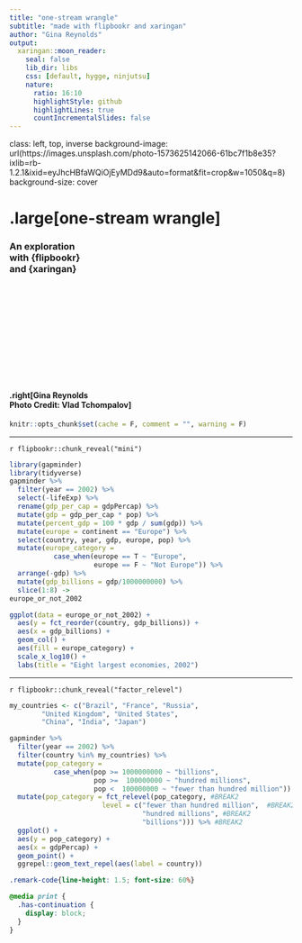 ```yaml
---
title: "one-stream wrangle"
subtitle: "made with flipbookr and xaringan"
author: "Gina Reynolds"
output:
  xaringan::moon_reader:
    seal: false
    lib_dir: libs
    css: [default, hygge, ninjutsu]
    nature:
      ratio: 16:10
      highlightStyle: github
      highlightLines: true
      countIncrementalSlides: false
---
```




class: left, top, inverse
background-image: url(https://images.unsplash.com/photo-1573625142066-61bc7f1b8e35?ixlib=rb-1.2.1&ixid=eyJhcHBfaWQiOjEyMDd9&auto=format&fit=crop&w=1050&q=8)
background-size: cover

# .large[one-stream wrangle]
### An exploration <br>with {flipbookr}<br>and {xaringan}

<br>
<br>
<br>
<br>
<br>
<br>
<br>
<br>
<br>
<br>

#### .right[Gina Reynolds<br>Photo Credit: Vlad Tchompalov]


```r

knitr::opts_chunk$set(cache = F, comment = "", warning = F)
```

---

`r flipbookr::chunk_reveal("mini")`


```r
library(gapminder)
library(tidyverse)
gapminder %>% 
  filter(year == 2002) %>% 
  select(-lifeExp) %>% 
  rename(gdp_per_cap = gdpPercap) %>% 
  mutate(gdp = gdp_per_cap * pop) %>% 
  mutate(percent_gdp = 100 * gdp / sum(gdp)) %>% 
  mutate(europe = continent == "Europe") %>% 
  select(country, year, gdp, europe, pop) %>% 
  mutate(europe_category =
           case_when(europe == T ~ "Europe",
                     europe == F ~ "Not Europe")) %>% 
  arrange(-gdp) %>% 
  mutate(gdp_billions = gdp/1000000000) %>% 
  slice(1:8) ->
europe_or_not_2002

ggplot(data = europe_or_not_2002) +
  aes(y = fct_reorder(country, gdp_billions)) +
  aes(x = gdp_billions) +
  geom_col() + 
  aes(fill = europe_category) +
  scale_x_log10() +
  labs(title = "Eight largest economies, 2002")
```

---


`r flipbookr::chunk_reveal("factor_relevel")`



<!-- r flipbookr::chunk_reveal("factor_relevel", break_type = "user")` -->


```r
my_countries <- c("Brazil", "France", "Russia",   
        "United Kingdom", "United States", 
        "China", "India", "Japan")

gapminder %>% 
  filter(year == 2002) %>% 
  filter(country %in% my_countries) %>% 
  mutate(pop_category =
           case_when(pop >= 1000000000 ~ "billions",
                     pop >=  100000000 ~ "hundred millions",
                     pop <  100000000 ~ "fewer than hundred million")) %>% 
  mutate(pop_category = fct_relevel(pop_category, #BREAK2
                       level = c("fewer than hundred million",  #BREAK2
                                 "hundred millions", #BREAK2
                                 "billions"))) %>% #BREAK2
  ggplot() +
  aes(y = pop_category) +
  aes(x = gdpPercap) +
  geom_point() +
  ggrepel::geom_text_repel(aes(label = country))
```




```css
.remark-code{line-height: 1.5; font-size: 60%}

@media print {
  .has-continuation {
    display: block;
  }
}
```
